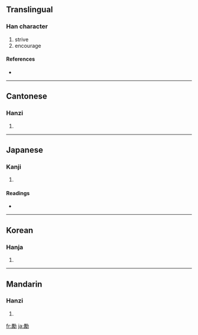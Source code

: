 {{see|劢|励}}
==Translingual==

===Han character===
{{Han char|rn=19|rad=力|as=15|sn=17|four=7422<sub>7</sub>|canj=一月大尸 (MBKS)}}

# strive
# encourage

====References====
* {{Han ref|kx=0149.440|dkj=02472|dj=0338.100|hdz=10381.170|uh=52F5|ud=21237|bh=C079|bd=49273}}

----

==Cantonese==

===Hanzi===
{{yue-hanzi|jyut=|y=lai6}}

# {{defn|Cantonese}}

----

==Japanese==

===Kanji===
{{ja-kanji|grade=|rs=力15}}

# {{defn|Japanese}}

====Readings====
* {{ja-readings|on=[[れい]] (rei)|kun=[[はげむ]] (hagemu)}}

----

==Korean==

===Hanja===
{{ko-hanja|hangeul=려|rv=ryeo|mr=ryŏ}}

# {{defn|Korean}}

----

==Mandarin==

===Hanzi===
{{cmn-hanzi|sim=励|pin=[[lì]] ([[li4]])|wg=li<sup>4</sup>}}

# {{defn|Mandarin}}

[[fr:勵]]
[[ja:勵]]